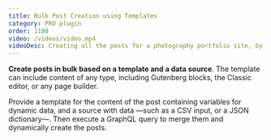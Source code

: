 ```yaml
---
title: Bulk Post Creation using Templates
category: PRO plugin
order: 1100
video: /videos/video.mp4
videoDesc: Creating all the posts for a photography portfolio site, by providing the URLs of all the photos to embed.
---
```


**Create posts in bulk based on a template and a data source**. The template can include content of any type, including Gutenberg blocks, the Classic editor, or any page builder.

Provide a template for the content of the post containing variables for dynamic data, and a source with data —such as a CSV input, or a JSON dictionary—. Then execute a GraphQL query to merge them and dynamically create the posts.
